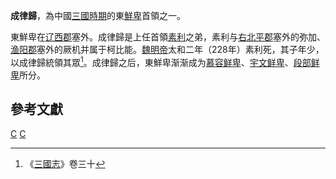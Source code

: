 '''成律歸'''，為中國[[三國時期|三國時期]]的東[[鮮卑|鮮卑]]首領之一。

東鮮卑在[[辽西郡|辽西郡]]塞外。成律歸是上任首領[[素利|素利]]之弟，素利与[[右北平郡|右北平郡]]塞外的弥加、[[渔阳郡|渔阳郡]]塞外的厥机并属于柯比能。[[魏明帝|魏明帝]]太和二年（228年）素利死，其子年少，以成律歸統領其眾<ref>《[[三國志|三國志]]》卷三十</ref>。成律歸之后，東鮮卑渐渐成为[[慕容鲜卑|慕容鲜卑]]、[[宇文鲜卑|宇文鲜卑]]、[[段部鲜卑|段部鲜卑]]所分。

==參考文獻==
{{reflist}}
{{Monarch-stub}}
[[Category:三国人|C]]
[[Category:鮮卑君主|C]]